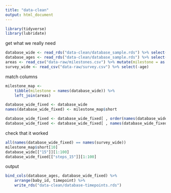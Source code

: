 ```yaml
---
title: "data-clean"
output: html_document
---
```


```r
library(tidyverse)
library(lubridate)
```

get what we really need

```r
database_wide <- read_rds("data-clean/database_sample.rds") %>% select(-(1:7))
database_ages <- read_rds("data-clean/database_sample.rds") %>% select(1:7)
areas <- read_csv("data-raw/milestones.csv") %>% mutate(milestone = as.character(milestone))
survey_wide <- read_csv("data-raw/survey.csv") %>% select(-age)
```

match columns

```r
milestone_map <-
    tibble(milestone = names(database_wide)) %>%
    left_join(areas)

database_wide_fixed <- database_wide
names(database_wide_fixed) <- milestone_map$short

database_wide_fixed <- database_wide_fixed[ , order(names(database_wide_fixed))]
database_wide_fixed <- database_wide_fixed[ , names(database_wide_fixed) %in% names(survey_wide)]
```

check that it worked

```r
all(names(database_wide_fixed) == names(survey_wide))
milestone_map$short[10]
database_wide[["15"]][1:100]
database_wide_fixed[["steps_15"]][1:100]
```

output 

```r
bind_cols(database_ages, database_wide_fixed) %>% 
    arrange(baby_id, timepoint) %>% 
    write_rds("data-clean/database-timepoints.rds")
```
